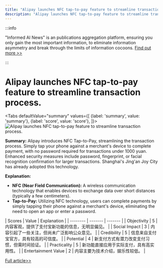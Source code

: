 ```yaml
---
title: "Alipay launches NFC tap-to-pay feature to streamline transaction process."
description: "Alipay launches NFC tap-to-pay feature to streamline transaction process."
---
```



:::info

"Informed AI News" is an publications aggregation platform, ensuring you only gain the most important information, to eliminate information asymmetry and break through the limits of information cocoons.  [Find out more >>](/docs/guides)

:::

# Alipay launches NFC tap-to-pay feature to streamline transaction process.


<Tabs
	defaultValue="summary"
	values={[
	{label: 'summary', value: 'summary'},
	{label: 'score', value: 'score'},
]}>
<TabItem value="summary">
<img
  src="https://image.informedainews.com/2024/06/Tec-tSQ-1717829492-0.jpg"
  alt="Alipay launches NFC tap-to-pay feature to streamline transaction process."
/>



**Summary:**
Alipay introduces NFC Tap-to-Pay, streamlining the transaction process. Simply tap your phone against a merchant's device to complete payment, with no password required for transactions under 1000 yuan. Enhanced security measures include password, fingerprint, or facial recognition confirmation for larger transactions. Shanghai's Jing'an Joy City has already adopted this technology.

**Explanation:**
- **NFC (Near Field Communication):** A wireless communication technology that enables devices to exchange data over short distances (typically a few centimeters).
- **Tap-to-Pay:** Utilizing NFC technology, users can complete payments by simply tapping their phone against a merchant's device, eliminating the need to open an app or enter a password.
</TabItem>
<TabItem value="score">
	| Scores     | Value   | Explanation |
	| -------- | ------- | ------- |
	| Objectivity  | 5    | 内容客观，提供了支付宝新功能的信息，无明显偏见。    |
	| Social Impact | 3     | 内容引起了一些关注，但尚未广泛影响公众意见。    |
	| Credibility    | 5    | 信息来自支付宝官方，具有较高的可信度。    |
	| Potential    | 4    | 新支付方式有潜力改变支付习惯，但需时间验证。    |
	| Practicality    | 5    | 新功能直接应用于实际支付，具有高实用性。    |
	| Entertainment Value    | 2    | 内容主要为技术介绍，娱乐性较低。    |
</TabItem>
</Tabs>

[Full article>>](https://www.cnbeta.com.tw/articles/tech/1434038.htm)
